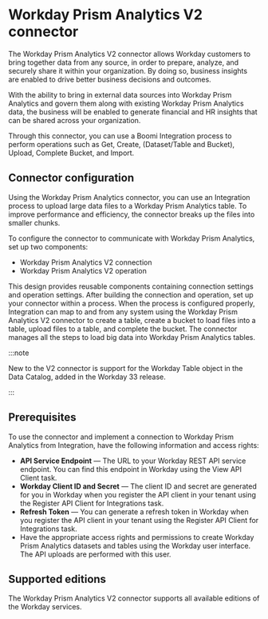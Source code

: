 
# Workday Prism Analytics V2 connector

<head>
  <meta name="guidename" content="Integration"/>
  <meta name="context" content="GUID-ced6832f-3832-4325-926a-350bbdc2d64b"/>
</head>


The Workday Prism Analytics V2 connector allows Workday customers to bring together data from any source, in order to prepare, analyze, and securely share it within your organization. By doing so, business insights are enabled to drive better business decisions and outcomes.

With the ability to bring in external data sources into Workday Prism Analytics and govern them along with existing Workday Prism Analytics data, the business will be enabled to generate financial and HR insights that can be shared across your organization.

Through this connector, you can use a Boomi Integration process to perform operations such as Get, Create, \(Dataset/Table and Bucket\), Upload, Complete Bucket, and Import.

## Connector configuration

Using the Workday Prism Analytics connector, you can use an Integration process to upload large data files to a Workday Prism Analytics table. To improve performance and efficiency, the connector breaks up the files into smaller chunks.

To configure the connector to communicate with Workday Prism Analytics, set up two components:

-   Workday Prism Analytics V2 connection
-   Workday Prism Analytics V2 operation

This design provides reusable components containing connection settings and operation settings. After building the connection and operation, set up your connector within a process. When the process is configured properly, Integration can map to and from any system using the Workday Prism Analytics V2 connector to create a table, create a bucket to load files into a table, upload files to a table, and complete the bucket. The connector manages all the steps to load big data into Workday Prism Analytics tables.

:::note

New to the V2 connector is support for the Workday Table object in the Data Catalog, added in the Workday 33 release.

:::

## Prerequisites

To use the connector and implement a connection to Workday Prism Analytics from Integration, have the following information and access rights:

-   **API Service Endpoint** — The URL to your Workday REST API service endpoint. You can find this endpoint in Workday using the View API Client task.
-   **Workday Client ID and Secret** — The client ID and secret are generated for you in Workday when you register the API client in your tenant using the Register API Client for Integrations task.
-   **Refresh Token** — You can generate a refresh token in Workday when you register the API client in your tenant using the Register API Client for Integrations task.
-   Have the appropriate access rights and permissions to create Workday Prism Analytics datasets and tables using the Workday user interface. The API uploads are performed with this user.

## Supported editions

The Workday Prism Analytics V2 connector supports all available editions of the Workday services.


<TrackedProperties />